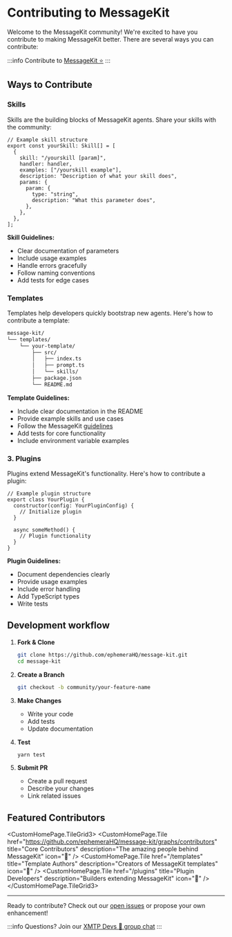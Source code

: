 
# Contributing to MessageKit

Welcome to the MessageKit community! We're excited to have you contribute to making MessageKit better. There are several ways you can contribute:

:::info
Contribute to [MessageKit ⭐️](https://github.com/ephemeraHQ/message-kit)
:::

## Ways to Contribute

### Skills

Skills are the building blocks of MessageKit agents. Share your skills with the community:

```tsx
// Example skill structure
export const yourSkill: Skill[] = [
  {
    skill: "/yourskill [param]",
    handler: handler,
    examples: ["/yourskill example"],
    description: "Description of what your skill does",
    params: {
      param: {
        type: "string",
        description: "What this parameter does",
      },
    },
  },
];
```

**Skill Guidelines:**

- Clear documentation of parameters
- Include usage examples
- Handle errors gracefully
- Follow naming conventions
- Add tests for edge cases

### Templates

Templates help developers quickly bootstrap new agents. Here's how to contribute a template:

```bash
message-kit/
└── templates/
    └── your-template/
        ├── src/
        │   ├── index.ts
        │   ├── prompt.ts
        │   └── skills/
        ├── package.json
        └── README.md
```

**Template Guidelines:**

- Include clear documentation in the README
- Provide example skills and use cases
- Follow the MessageKit [guidelines](/community/guidelines)
- Add tests for core functionality
- Include environment variable examples

### 3. Plugins

Plugins extend MessageKit's functionality. Here's how to contribute a plugin:

```tsx
// Example plugin structure
export class YourPlugin {
  constructor(config: YourPluginConfig) {
    // Initialize plugin
  }

  async someMethod() {
    // Plugin functionality
  }
}
```

**Plugin Guidelines:**

- Document dependencies clearly
- Provide usage examples
- Include error handling
- Add TypeScript types
- Write tests

## Development workflow

1. **Fork & Clone**

   ```bash
   git clone https://github.com/ephemeraHQ/message-kit.git
   cd message-kit
   ```

2. **Create a Branch**

   ```bash
   git checkout -b community/your-feature-name
   ```

3. **Make Changes**

   - Write your code
   - Add tests
   - Update documentation

4. **Test**

   ```bash
   yarn test
   ```

5. **Submit PR**
   - Create a pull request
   - Describe your changes
   - Link related issues

## Featured Contributors

<CustomHomePage.TileGrid3>
  <CustomHomePage.Tile
    href="https://github.com/ephemeraHQ/message-kit/graphs/contributors"
    title="Core Contributors"
    description="The amazing people behind MessageKit"
    icon="👥"
  />
  <CustomHomePage.Tile
    href="/templates"
    title="Template Authors"
    description="Creators of MessageKit templates"
    icon="📝"
  />
  <CustomHomePage.Tile
    href="/plugins"
    title="Plugin Developers"
    description="Builders extending MessageKit"
    icon="🔌"
  />
</CustomHomePage.TileGrid3>

---

Ready to contribute? Check out our [open issues](https://github.com/ephemeraHQ/message-kit/issues) or propose your own enhancement!

:::info
Questions? Join our [XMTP Devs 💪 group chat](https://converse.xyz/group-invite/a0XKzl9oVpWNXcuYDZLMf)
:::
